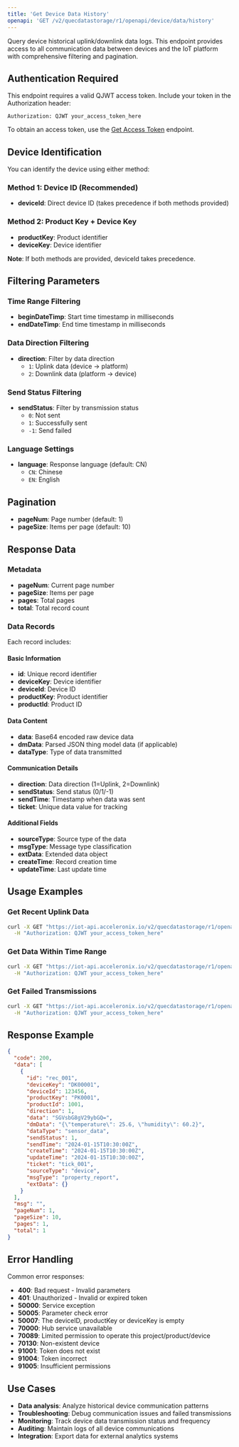 ```yaml
---
title: 'Get Device Data History'
openapi: 'GET /v2/quecdatastorage/r1/openapi/device/data/history'
---
```


Query device historical uplink/downlink data logs. This endpoint provides access to all communication data between devices and the IoT platform with comprehensive filtering and pagination.

## Authentication Required

This endpoint requires a valid QJWT access token. Include your token in the Authorization header:

```
Authorization: QJWT your_access_token_here
```

To obtain an access token, use the [Get Access Token](/api-reference/endpoint/webhook) endpoint.

## Device Identification

You can identify the device using either method:

### Method 1: Device ID (Recommended)
- **deviceId**: Direct device ID (takes precedence if both methods provided)

### Method 2: Product Key + Device Key
- **productKey**: Product identifier
- **deviceKey**: Device identifier

**Note**: If both methods are provided, deviceId takes precedence.

## Filtering Parameters

### Time Range Filtering
- **beginDateTimp**: Start time timestamp in milliseconds
- **endDateTimp**: End time timestamp in milliseconds

### Data Direction Filtering
- **direction**: Filter by data direction
  - `1`: Uplink data (device → platform)
  - `2`: Downlink data (platform → device)

### Send Status Filtering
- **sendStatus**: Filter by transmission status
  - `0`: Not sent
  - `1`: Successfully sent
  - `-1`: Send failed

### Language Settings
- **language**: Response language (default: CN)
  - `CN`: Chinese
  - `EN`: English

## Pagination

- **pageNum**: Page number (default: 1)
- **pageSize**: Items per page (default: 10)

## Response Data

### Metadata
- **pageNum**: Current page number
- **pageSize**: Items per page
- **pages**: Total pages
- **total**: Total record count

### Data Records
Each record includes:

#### Basic Information
- **id**: Unique record identifier
- **deviceKey**: Device identifier
- **deviceId**: Device ID
- **productKey**: Product identifier
- **productId**: Product ID

#### Data Content
- **data**: Base64 encoded raw device data
- **dmData**: Parsed JSON thing model data (if applicable)
- **dataType**: Type of data transmitted

#### Communication Details
- **direction**: Data direction (1=Uplink, 2=Downlink)
- **sendStatus**: Send status (0/1/-1)
- **sendTime**: Timestamp when data was sent
- **ticket**: Unique data value for tracking

#### Additional Fields
- **sourceType**: Source type of the data
- **msgType**: Message type classification
- **extData**: Extended data object
- **createTime**: Record creation time
- **updateTime**: Last update time

## Usage Examples

### Get Recent Uplink Data
```bash
curl -X GET "https://iot-api.acceleronix.io/v2/quecdatastorage/r1/openapi/device/data/history?deviceKey=DK00001&productKey=PK0001&direction=1&pageSize=20" \
  -H "Authorization: QJWT your_access_token_here"
```

### Get Data Within Time Range
```bash
curl -X GET "https://iot-api.acceleronix.io/v2/quecdatastorage/r1/openapi/device/data/history?deviceId=123456&beginDateTimp=1609459200000&endDateTimp=1609545600000" \
  -H "Authorization: QJWT your_access_token_here"
```

### Get Failed Transmissions
```bash
curl -X GET "https://iot-api.acceleronix.io/v2/quecdatastorage/r1/openapi/device/data/history?deviceKey=DK00001&productKey=PK0001&sendStatus=-1" \
  -H "Authorization: QJWT your_access_token_here"
```

## Response Example

```json
{
  "code": 200,
  "data": [
    {
      "id": "rec_001",
      "deviceKey": "DK00001",
      "deviceId": 123456,
      "productKey": "PK0001",
      "productId": 1001,
      "direction": 1,
      "data": "SGVsbG8gV29ybGQ=",
      "dmData": "{\"temperature\": 25.6, \"humidity\": 60.2}",
      "dataType": "sensor_data",
      "sendStatus": 1,
      "sendTime": "2024-01-15T10:30:00Z",
      "createTime": "2024-01-15T10:30:00Z",
      "updateTime": "2024-01-15T10:30:00Z",
      "ticket": "tick_001",
      "sourceType": "device",
      "msgType": "property_report",
      "extData": {}
    }
  ],
  "msg": "",
  "pageNum": 1,
  "pageSize": 10,
  "pages": 1,
  "total": 1
}
```

## Error Handling

Common error responses:
- **400**: Bad request - Invalid parameters
- **401**: Unauthorized - Invalid or expired token
- **50000**: Service exception
- **50005**: Parameter check error
- **50007**: The deviceID, productKey or deviceKey is empty
- **70000**: Hub service unavailable
- **70089**: Limited permission to operate this project/product/device
- **70130**: Non-existent device
- **91001**: Token does not exist
- **91004**: Token incorrect
- **91005**: Insufficient permissions

## Use Cases

- **Data analysis**: Analyze historical device communication patterns
- **Troubleshooting**: Debug communication issues and failed transmissions
- **Monitoring**: Track device data transmission status and frequency
- **Auditing**: Maintain logs of all device communications
- **Integration**: Export data for external analytics systems